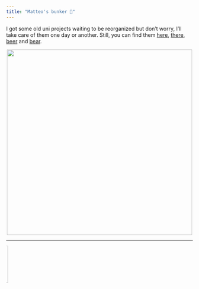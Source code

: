 ```yaml
---
title: "Matteo's bunker 🧽"
---
```





I got some old uni projects waiting to be reorganized but don't worry, I'll take care of them one day or another. Still, you can find them [here](https://github.com/MatteoGiorgi/interprete_funzionale), [there](https://github.com/MatteoGiorgi/graph), [beer](https://github.com/MatteoGiorgi/membox) and [bear](https://github.com/MatteoGiorgi/sparse).

<p align="center">
  <img width="500" src="assets/candy.png"/>
</p>

---

<marquee behavior="scroll" direction="right"><img src="assets/run.gif" width="100" alt="me"/></marquee>

